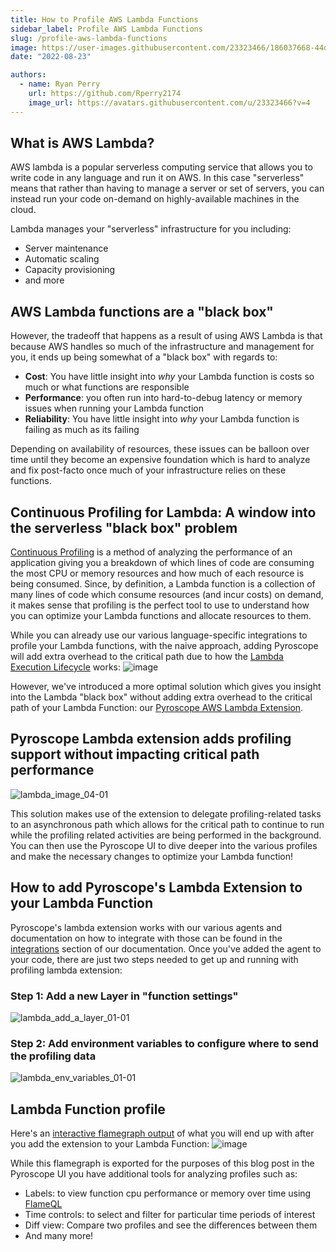 ```yaml
---
title: How to Profile AWS Lambda Functions
sidebar_label: Profile AWS Lambda Functions
slug: /profile-aws-lambda-functions
image: https://user-images.githubusercontent.com/23323466/186037668-44de7caa-6576-422a-b3f7-8416325f4a98.png
date: "2022-08-23"

authors:
  - name: Ryan Perry
    url: https://github.com/Rperry2174
    image_url: https://avatars.githubusercontent.com/u/23323466?v=4
---
```


## What is AWS Lambda?
AWS lambda is a popular serverless computing service that allows you to write code in any language and run it on AWS. 
In this case "serverless" means that rather than having to manage a server or set of servers, you can instead run your code on-demand on highly-available machines in the cloud. 

Lambda manages your "serverless" infrastructure for you including:
- Server maintenance
- Automatic scaling
- Capacity provisioning
- and more

## AWS Lambda functions are a "black box"
However, the tradeoff that happens as a result of using AWS Lambda is that because AWS handles so much of the infrastructure and management for you, it ends up being somewhat of a "black box" with regards to:
- **Cost**: You have little insight into _why_ your Lambda function is costs so much or what functions are responsible
- **Performance**: you often run into hard-to-debug latency or memory issues when running your Lambda function
- **Reliability**: You have little insight into _why_ your Lambda function is failing as much as its failing

Depending on availability of resources, these issues can be balloon over time until they become an expensive foundation which is hard to analyze and fix post-facto once much of your infrastructure relies on these functions.

## Continuous Profiling for Lambda: A window into the serverless "black box" problem
[Continuous Profiling](/blog/what-is-continuous-profiling) is a method of analyzing the performance of an application giving you a breakdown of which lines of code are consuming the most CPU or memory resources and how much of each resource is being consumed. 
Since, by definition, a Lambda function is a collection of many lines of code which consume resources (and incur costs) on demand, it makes sense that profiling is the perfect tool to use to understand how you can optimize your Lambda functions and allocate resources to them.

While you can already use our various language-specific integrations to profile your Lambda functions, with the naive approach, adding Pyroscope will add extra overhead to the critical path due to how the [Lambda Execution Lifecycle](https://docs.aws.amazon.com/lambda/latest/dg/runtimes-extensions-api.html#:~:text=Each%20phase%20starts%20with%20an%20event%20from%20Lambda%20to%20the%20runtime%20and%20to%20all%20registered%20extensions.%20The%20runtime%20and%20each%20extension%20signal%20completion%20by%20sending%20a%20Next%20API%20request.%20Lambda%20freezes%20the%20execution%20environment%20when%20each%20process%20has%20completed%20and%20there%20are%20no%20pending%20events.) works:
![image](https://user-images.githubusercontent.com/23323466/186006278-97b6e88c-b4e9-4186-a6ae-b78f0ad1b56c.png)


However, we've introduced a more optimal solution which gives you insight into the Lambda "black box" without adding extra overhead to the critical path of your Lambda Function: our [Pyroscope AWS Lambda Extension](docs/aws-lambda).
## Pyroscope Lambda extension adds profiling support without impacting critical path performance
![lambda_image_04-01](https://user-images.githubusercontent.com/23323466/186037668-44de7caa-6576-422a-b3f7-8416325f4a98.png)

This solution makes use of the extension to delegate profiling-related tasks to an asynchronous path which allows for the critical path to continue to run while the profiling related activities are being performed in the background. 
You can then use the Pyroscope UI to dive deeper into the various profiles and make the necessary changes to optimize your Lambda function!

## How to add Pyroscope's Lambda Extension to your Lambda Function
Pyroscope's lambda extension works with our various agents and documentation on how to integrate with those can be found in the [integrations](/docs/installing-pyroscope-overview) section of our documentation.
Once you've added the agent to your code, there are just two steps needed to get up and running with profiling lambda extension:

### Step 1: Add a new Layer in "function settings"
![lambda_add_a_layer_01-01](https://user-images.githubusercontent.com/23323466/186029681-22feca30-4754-402a-8acd-c36a7afebe3d.png)

### Step 2: Add environment variables to configure where to send the profiling data
![lambda_env_variables_01-01](https://user-images.githubusercontent.com/23323466/186029684-d5a325f7-1b3e-4373-9e18-81059fc11f87.png)

## Lambda Function profile
Here's an [interactive flamegraph output](https://flamegraph.com/share/dd8ebc7e-21d9-11ed-9ae5-a2e2e05ea833) of what you will end up with after you add the extension to your Lambda Function:
![image](https://user-images.githubusercontent.com/23323466/186049312-6e6b3715-6869-4169-8422-177c5cd2c407.png)

While this flamegraph is exported for the purposes of this blog post in the Pyroscope UI you have additional tools for analyzing profiles such as:
- Labels: to view function cpu performance or memory over time using [FlameQL](/docs/flameql)
- Time controls: to select and filter for particular time periods of interest
- Diff view: Compare two profiles and see the differences between them
- And many more!

